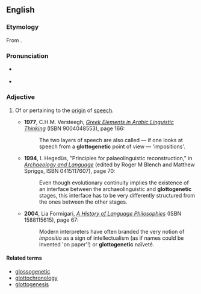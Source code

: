 ==English==

===Etymology===
From {{prefix|glotto|genetic}}.

===Pronunciation===
* {{a|US}} {{IPA|ˌglɒt.oʊ.dʒəˈnɛt.ɪk}}
* {{rhymes|ɛtɪk}}

===Adjective===
{{en-adj|-}}

# {{context|philosophy|lang=en}} Of or pertaining to the [[origin]] of [[speech]].
#* '''1977''', C.H.M. Versteegh, [http://books.google.com/books?id=-4MeAAAAIAAJ ''Greek Elements in Arabic Linguistic Thinking''] (ISBN 9004048553), page 166:
#*: The two layers of speech are also called — if one looks at speech from a '''glottogenetic''' point of view — 'impositions'.
#* '''1994''', I. Hegedüs, "Principles for palaeolinguistic reconstruction," in [http://books.google.com/books?id=mqKrB5_6EtsC ''Archaeology and Language''] (edited by Roger M Blench and Matthew Spriggs, ISBN 0415117607), page 70:
#*: Even though evolutionary continuity implies the existence of an interface between the archaeolinguistic and '''glottogenetic''' stages, this interface has to be very differently structured from the ones between the other stages.
#* '''2004''', Lia Formigari, [http://books.google.com/books?id=yXHjuThPHjEC ''A History of Language Philosophies''] (ISBN 1588115615), page 67:
#*: Modern interpreters have often branded the very notion of ''impositio'' as a sign of intellectualism (as if names could be invented 'on paper'!) or '''glottogenetic''' naïveté.

====Related terms====
* [[glossogenetic]]
* [[glottochronology]]
* [[glottogenesis]]